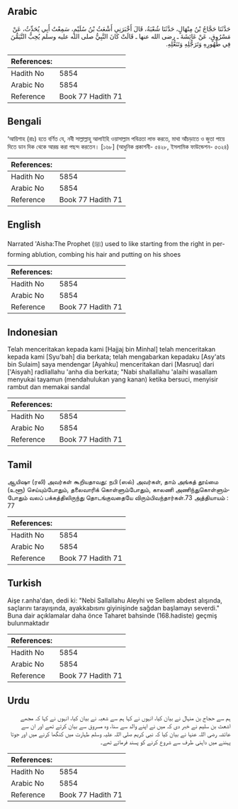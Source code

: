 ## Arabic


<div dir="rtl" lang="ar" style={{fontSize:'larger',backgroundColor:'#f8f9fa',padding:20}}>
حَدَّثَنَا حَجَّاجُ بْنُ مِنْهَالٍ، حَدَّثَنَا شُعْبَةُ، قَالَ أَخْبَرَنِي أَشْعَثُ بْنُ سُلَيْمٍ، سَمِعْتُ أَبِي يُحَدِّثُ، عَنْ مَسْرُوقٍ، عَنْ عَائِشَةَ ـ رضى الله عنها ـ قَالَتْ كَانَ النَّبِيُّ صلى الله عليه وسلم يُحِبُّ التَّيَمُّنَ فِي طُهُورِهِ وَتَرَجُّلِهِ وَتَنَعُّلِهِ‏.‏
</div>
<div style={{backgroundColor:'#f8f9fa',padding:20, marginBottom: 10}}><table> <thead> <tr> <th>References:</th> <th></th> </tr> </thead> <tbody><tr><td>Hadith No</td><td>5854</td></tr><tr><td>Arabic No</td><td>5854</td></tr><tr><td>Reference</td><td>Book 77 Hadith 71</td></tr></tbody></table></div>

## Bengali


<div dir="ltr" lang="bn" style={{fontSize:'larger',backgroundColor:'#f8f9fa',padding:20}}>
‘আয়িশাহ (রাঃ) হতে বর্ণিত যে, নবী সাল্লাল্লাহু আলাইহি ওয়াসাল্লাম পবিত্রতা লাভ করতে, মাথা আঁচড়াতে ও জুতা পায়ে দিতে ডান দিক থেকে আরম্ভ করা পছন্দ করতেন। [১৬৮] (আধুনিক প্রকাশনী- ৫৪২৮, ইসলামিক ফাউন্ডেশন- ৫৩২৪)
</div>
<div style={{backgroundColor:'#f8f9fa',padding:20, marginBottom: 10}}><table> <thead> <tr> <th>References:</th> <th></th> </tr> </thead> <tbody><tr><td>Hadith No</td><td>5854</td></tr><tr><td>Arabic No</td><td>5854</td></tr><tr><td>Reference</td><td>Book 77 Hadith 71</td></tr></tbody></table></div>

## English


<div dir="ltr" lang="en" style={{fontSize:'larger',backgroundColor:'#f8f9fa',padding:20}}>
Narrated 'Aisha:The Prophet (ﷺ) used to like starting from the right in performing ablution, combing his hair and putting on his shoes
</div>
<div style={{backgroundColor:'#f8f9fa',padding:20, marginBottom: 10}}><table> <thead> <tr> <th>References:</th> <th></th> </tr> </thead> <tbody><tr><td>Hadith No</td><td>5854</td></tr><tr><td>Arabic No</td><td>5854</td></tr><tr><td>Reference</td><td>Book 77 Hadith 71</td></tr></tbody></table></div>

## Indonesian


<div dir="ltr" lang="id" style={{fontSize:'larger',backgroundColor:'#f8f9fa',padding:20}}>
Telah menceritakan kepada kami [Hajjaj bin Minhal] telah menceritakan kepada kami [Syu'bah] dia berkata; telah mengabarkan kepadaku [Asy'ats bin Sulaim] saya mendengar [Ayahku] menceritakan dari [Masruq] dari ['Aisyah] radliallahu 'anha dia berkata; "Nabi shallallahu 'alaihi wasallam menyukai tayamun (mendahulukan yang kanan) ketika bersuci, menyisir rambut dan memakai sandal
</div>
<div style={{backgroundColor:'#f8f9fa',padding:20, marginBottom: 10}}><table> <thead> <tr> <th>References:</th> <th></th> </tr> </thead> <tbody><tr><td>Hadith No</td><td>5854</td></tr><tr><td>Arabic No</td><td>5854</td></tr><tr><td>Reference</td><td>Book 77 Hadith 71</td></tr></tbody></table></div>

## Tamil


<div dir="ltr" lang="ta" style={{fontSize:'larger',backgroundColor:'#f8f9fa',padding:20}}>
ஆயிஷா (ரலி) அவர்கள் கூறியதாவது: நபி (ஸல்) அவர்கள், தாம் அங்கத் தூய்மை (உளூ) செய்யும்போதும், தலைவாரிக் கொள்ளும்போதும், காலணி அணிந்துகொள்ளும்போதும் வலப் பக்கத்திலிருந்து தொடங்குவதையே விரும்பிவந்தார்கள்.73 அத்தியாயம் : 77
</div>
<div style={{backgroundColor:'#f8f9fa',padding:20, marginBottom: 10}}><table> <thead> <tr> <th>References:</th> <th></th> </tr> </thead> <tbody><tr><td>Hadith No</td><td>5854</td></tr><tr><td>Arabic No</td><td>5854</td></tr><tr><td>Reference</td><td>Book 77 Hadith 71</td></tr></tbody></table></div>

## Turkish


<div dir="ltr" lang="tr" style={{fontSize:'larger',backgroundColor:'#f8f9fa',padding:20}}>
Aişe r.anha'dan, dedi ki: "Nebi Sallallahu Aleyhi ve Sellem abdest alışında, saçlarını tarayışında, ayakkabısını giyinişinde sağdan başlamayı severdi." Buna dair açıklamalar daha önce Taharet bahsinde (168.hadiste) geçmiş bulunmaktadır
</div>
<div style={{backgroundColor:'#f8f9fa',padding:20, marginBottom: 10}}><table> <thead> <tr> <th>References:</th> <th></th> </tr> </thead> <tbody><tr><td>Hadith No</td><td>5854</td></tr><tr><td>Arabic No</td><td>5854</td></tr><tr><td>Reference</td><td>Book 77 Hadith 71</td></tr></tbody></table></div>

## Urdu


<div dir="rtl" lang="ur" style={{fontSize:'larger',backgroundColor:'#f8f9fa',padding:20}}>
ہم سے حجاج بن منہال نے بیان کیا، انہوں نے کہا ہم سے شعبہ نے بیان کیا، انہوں نے کہا کہ مجھے اشعث بن سلیم نے خبر دی کہ میں نے اپنے والد سے سنا، وہ مسروق سے بیان کرتے تھے اور ان سے عائشہ رضی اللہ عنہا نے بیان کیا کہ نبی کریم صلی اللہ علیہ وسلم طہارت میں کنگھا کرنے میں اور جوتا پہننے میں داہنی طرف سے شروع کرنے کو پسند فرماتے تھے۔
</div>
<div style={{backgroundColor:'#f8f9fa',padding:20, marginBottom: 10}}><table> <thead> <tr> <th>References:</th> <th></th> </tr> </thead> <tbody><tr><td>Hadith No</td><td>5854</td></tr><tr><td>Arabic No</td><td>5854</td></tr><tr><td>Reference</td><td>Book 77 Hadith 71</td></tr></tbody></table></div>